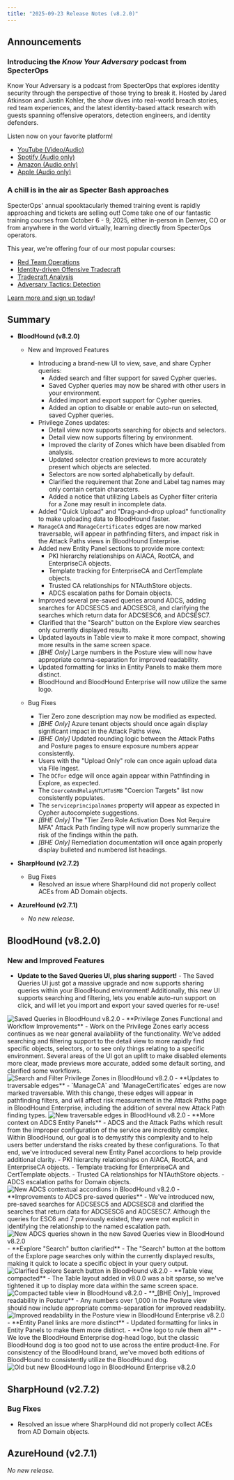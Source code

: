 ```yaml
---
title: "2025-09-23 Release Notes (v8.2.0)"
---
```


## Announcements

### Introducing the _Know Your Adversary_ podcast from SpecterOps
Know Your Adversary is a podcast from SpecterOps that explores identity security through the perspective of those trying to break it. Hosted by Jared Atkinson and Justin Kohler, the show dives into real-world breach stories, red team experiences, and the latest identity-based attack research with guests spanning offensive operators, detection engineers, and identity defenders.

Listen now on your favorite platform!
- [YouTube (Video/Audio)](https://youtube.com/playlist?list=PLJK0fZNGiFU_oFzYn4OTPMGrP26Z4zeKl&si=cuO_ymDKPZSxNE2M)
- [Spotify (Audio only)](https://open.spotify.com/show/6yKaJCaPVEsX9YumJRPUCV?si=195440fd2b76491f)
- [Amazon (Audio only)](https://music.amazon.com/podcasts/3d94f64a-ca75-4588-ac0d-b519bcc6ecd7/know-your-adversary)
- [Apple (Audio only)](https://podcasts.apple.com/us/podcast/know-your-adversary/id1827529656)

### A chill is in the air as Specter Bash approaches
SpecterOps' annual spooktacularly themed training event is rapidly approaching and tickets are selling out! Come take one of our fantastic training courses from October 6 - 9, 2025, either in-person in Denver, CO or from anywhere in the world virtually, learning directly from SpecterOps operators.

This year, we're offering four of our most popular courses:
- [Red Team Operations](https://specterops.io/training/red-team-operations/)
- [Identity-driven Offensive Tradecraft](https://specterops.io/training/identity-driven-offensive-tradecraft/)
- [Tradecraft Analysis](https://specterops.io/training/tradecraft-analysis/)
- [Adversary Tactics: Detection](https://specterops.io/training/adversary-tactics-detection/)

[Learn more and sign up today](https://specterops.io/specter-bash/)!

## Summary

- **BloodHound (v8.2.0)**
  - New and Improved Features
    - Introducing a brand-new UI to view, save, and share Cypher queries:
      - Added search and filter support for saved Cypher queries.
      - Saved Cypher queries may now be shared with other users in your environment.
      - Added import and export support for Cypher queries.
      - Added an option to disable or enable auto-run on selected, saved Cypher queries.
    - Privilege Zones updates:
      - Detail view now supports searching for objects and selectors.
      - Detail view now supports filtering by environment.
      - Improved the clarity of Zones which have been disabled from analysis.
      - Updated selector creation previews to more accurately present which objects are selected.
      - Selectors are now sorted alphabetically by default.
      - Clarified the requirement that Zone and Label tag names may only contain certain characters.
      - Added a notice that utilizing Labels as Cypher filter criteria for a Zone may result in incomplete data.
    - Added "Quick Upload" and "Drag-and-drop upload" functionality to make uploading data to BloodHound faster.
    - `ManageCA` and `ManageCertificates` edges are now marked traversable, will appear in pathfinding filters, and impact risk in the Attack Paths views in BloodHound Enterprise.
    - Added new Entity Panel sections to provide more context:
      - PKI hierarchy relationships on AIACA, RootCA, and EnterpriseCA objects.
      - Template tracking for EnterpriseCA and CertTemplate objects.
      - Trusted CA relationships for NTAuthStore objects.
      - ADCS escalation paths for Domain objects.
    - Improved several pre-saved queries around ADCS, adding searches for ADCSESC5 and ADCSESC8, and clarifying the searches which return data for ADCSESC6, and ADCSESC7.
    - Clarified that the "Search" button on the Explore view searches only currently displayed results.
    - Updated layouts in Table view to make it more compact, showing more results in the same screen space.
    - _[BHE Only]_ Large numbers in the Posture view will now have appropriate comma-separation for improved readability.
    - Updated formatting for links in Entity Panels to make them more distinct.
    - BloodHound and BloodHound Enterprise will now utilize the same logo.

  - Bug Fixes
    - Tier Zero zone description may now be modified as expected.
    - _[BHE Only]_ Azure tenant objects should once again display significant impact in the Attack Paths view.
    - _[BHE Only]_ Updated rounding logic between the Attack Paths and Posture pages to ensure exposure numbers appear consistently.
    - Users with the "Upload Only" role can once again upload data via File Ingest.
    - The `DCFor` edge will once again appear within Pathfinding in Explore, as expected.
    - The `CoerceAndRelayNTLMToSMB` "Coercion Targets" list now consistently populates.
    - The `serviceprincipalnames` property will appear as expected in Cypher autocomplete suggestions.
    - _[BHE Only]_ The "Tier Zero Role Activation Does Not Require MFA" Attack Path finding type will now properly summarize the risk of the findings within the path.
    - _[BHE Only]_ Remediation documentation will once again properly display bulleted and numbered list headings.

- **SharpHound (v2.7.2)**
  - Bug Fixes
    - Resolved an issue where SharpHound did not properly collect ACEs from AD Domain objects.

- **AzureHound (v2.7.1)**
  - _No new release._

## BloodHound (v8.2.0)

### New and Improved Features

- **Update to the Saved Queries UI, plus sharing support!** - The Saved Queries UI just got a massive upgrade and now supports sharing queries within your BloodHound environment! Additionally, this new UI supports searching and filtering, lets you enable auto-run support on click, and will let you import and export your saved queries for re-use!
<Frame>
  <img src="/images/release_notes/8_2_0/8_2_saved_queries.gif" alt="Saved Queries in BloodHound v8.2.0"/>
</Frame>
- **Privilege Zones Functional and Workflow Improvements** - Work on the Privilege Zones early access continues as we near general availability of the functionality. We've added searching and filtering support to the detail view to more rapidly find specific objects, selectors, or to see only things relating to a specific environment. Several areas of the UI got an uplift to make disabled elements more clear, made previews more accurate, added some default sorting, and clarified some workflows.
<Frame>
  <img src="/images/release_notes/8_2_0/8_2_pz_searchfilter.gif" alt="Search and Filter Privilege Zones in BloodHound v8.2.0"/>
</Frame>
- **Updates to traversable edges** - `ManageCA` and `ManageCertificates` edges are now marked traversable. With this change, these edges will appear in pathfinding filters, and will affect risk measurement in the Attack Paths page in BloodHound Enterprise, including the addition of several new Attack Path finding types.
<Frame>
  <img src="/images/release_notes/8_2_0/8_2_traverse_edges.png" alt="New traversable edges in BloodHound v8.2.0"/>
</Frame>
- **More context on ADCS Entity Panels** - ADCS and the Attack Paths which result from the improper configuration of the service are incredibly complex. Within BloodHound, our goal is to demystify this complexity and to help users better understand the risks created by these configurations. To that end, we've introduced several new Entity Panel accordions to help provide additional clarity.
  - PKI hierarchy relationships on AIACA, RootCA, and EnterpriseCA objects.
  - Template tracking for EnterpriseCA and CertTemplate objects.
  - Trusted CA relationships for NTAuthStore objects.
  - ADCS escalation paths for Domain objects.
<Frame>
  <img src="/images/release_notes/8_2_0/8_2_adcs_context.png" alt="New ADCS contextual accordions in BloodHound v8.2.0"/>
</Frame>
- **Improvements to ADCS pre-saved queries** - We've introduced new, pre-saved searches for ADCSESC5 and ADCSESC8 and clarified the searches that return data for ADCSESC6 and ADCSESC7. Although the queries for ESC6 and 7 previously existed, they were not explicit in identifying the relationship to the named escalation path.
<Frame>
  <img src="/images/release_notes/8_2_0/8_2_adcs_queries.png" alt="New ADCS queries shown in the new Saved Queries view in BloodHound v8.2.0"/>
</Frame>
- **Explore "Search" button clarified** - The "Search" button at the bottom of the Explore page searches only within the currently displayed results, making it quick to locate a specific object in your query output.
<Frame>
  <img src="/images/release_notes/8_2_0/8_2_node_search.png" alt="Clarified Explore Search button in BloodHound v8.2.0"/>
</Frame>
- **Table view, compacted** - The Table layout added in v8.0.0 was a bit sparse, so we've tightened it up to display more data within the same screen space.
<Frame>
  <img src="/images/release_notes/8_2_0/8_2_compact_table.png" alt="Compacted table view in BloodHound v8.2.0"/>
</Frame>
- **_[BHE Only]_ Improved readability in Posture** - Any numbers over 1,000 in the Posture view should now include appropriate comma-separation for improved readability.
<Frame>
  <img src="/images/release_notes/8_2_0/8_2_posture_commas.png" alt="Improved readability in the Posture view in BloodHound Enterprise v8.2.0"/>
</Frame>
- **Entity Panel links are more distinct** - Updated formatting for links in Entity Panels to make them more distinct.
- **One logo to rule them all** - We love the BloodHound Enterprise dog-head logo, but the classic BloodHound dog is too good not to use across the entire product-line. For consistency of the BloodHound brand, we've moved both editions of BloodHound to consistently utilize the BloodHound dog.
<Frame>
  <img src="/images/release_notes/8_2_0/8_2_bh_logo.png" alt="Old but new BloodHound logo in BloodHound Enterprise v8.2.0"/>
</Frame>

## SharpHound (v2.7.2)

### Bug Fixes

- Resolved an issue where SharpHound did not properly collect ACEs from AD Domain objects.

## AzureHound (v2.7.1)

_No new release._

